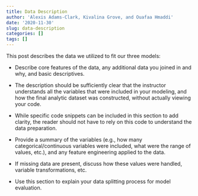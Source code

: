 ```yaml
---
title: Data Description
author: 'Alexis Adams-Clark, Kivalina Grove, and Ouafaa Hmaddi'
date: '2020-11-30'
slug: data-description
categories: []
tags: []
---
```


This post describes the data we utilized to fit our three models:

- Describe core features of the data, any additional data you joined in and why, and basic descriptives.

- The description should be sufficiently clear that the instructor understands all the variables that were included in your modeling, and how the final analytic dataset was constructed, without actually viewing your code. 
- While specific code snippets can be included in this section to add clarity, the reader should not have to rely on this code to understand the data preparation.

- Provide a summary of the variables (e.g., how many categorical/continuous variables were included, what were the range of values, etc.), and any feature engineering applied to the data. 
- If missing data are present, discuss how these values were handled, variable transformations, etc. 
- Use this section to explain your data splitting process for model evaluation.


```r

```

